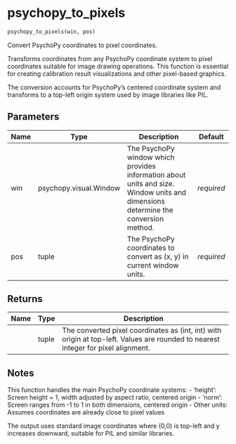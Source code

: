# psychopy_to_pixels { #DeToX.psychopy_to_pixels }

```python
psychopy_to_pixels(win, pos)
```

Convert PsychoPy coordinates to pixel coordinates.

Transforms coordinates from any PsychoPy coordinate system to pixel coordinates
suitable for image drawing operations. This function is essential for creating
calibration result visualizations and other pixel-based graphics.

The conversion accounts for PsychoPy's centered coordinate system and transforms
to a top-left origin system used by image libraries like PIL.

## Parameters {.doc-section .doc-section-parameters}

| Name   | Type                   | Description                                                                                                                       | Default    |
|--------|------------------------|-----------------------------------------------------------------------------------------------------------------------------------|------------|
| win    | psychopy.visual.Window | The PsychoPy window which provides information about units and size. Window units and dimensions determine the conversion method. | _required_ |
| pos    | tuple                  | The PsychoPy coordinates to convert as (x, y) in current window units.                                                            | _required_ |

## Returns {.doc-section .doc-section-returns}

| Name   | Type   | Description                                                                                                                       |
|--------|--------|-----------------------------------------------------------------------------------------------------------------------------------|
|        | tuple  | The converted pixel coordinates as (int, int) with origin at top-left. Values are rounded to nearest integer for pixel alignment. |

## Notes {.doc-section .doc-section-notes}

This function handles the main PsychoPy coordinate systems:
- 'height': Screen height = 1, width adjusted by aspect ratio, centered origin
- 'norm': Screen ranges from -1 to 1 in both dimensions, centered origin
- Other units: Assumes coordinates are already close to pixel values

The output uses standard image coordinates where (0,0) is top-left and
y increases downward, suitable for PIL and similar libraries.
